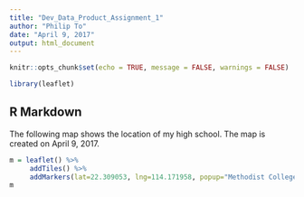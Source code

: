 ---
title: "Dev_Data_Product_Assignment_1"
author: "Philip To"
date: "April 9, 2017"
output: html_document
---

```{r setup, include=FALSE}
knitr::opts_chunk$set(echo = TRUE, message = FALSE, warnings = FALSE)

library(leaflet)
```

## R Markdown
The following map shows the location of my high school. The map is created on April 9, 2017.

```{r, echo = FALSE, }

m = leaflet() %>%
     addTiles() %>%
     addMarkers(lat=22.309053, lng=114.171958, popup="Methodist College")
m

```
